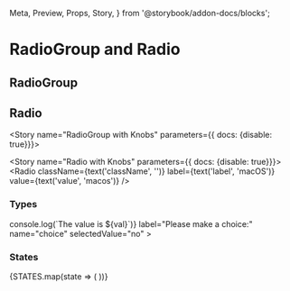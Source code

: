   Meta,
  Preview,
  Props,
  Story,
} from '@storybook/addon-docs/blocks';


<Meta component={RadioGroup} title="Components/Molecules/Form Controls/Radio" />

# RadioGroup and Radio
## RadioGroup
<Description of={RadioGroup} />
<Props of={RadioGroup} />

## Radio
<Description of={Radio} />
<Props of={Radio} />

<Story name="RadioGroup with Knobs" parameters={{ docs: {disable: true}}}>
  <form id="formKnobs">
    <RadioGroup
      className={text('className', '')}
      disabled={boolean('disabled', false)}
      errorMsg={text('errorMsg', '')}
      formId={text('formId', 'formKnobs')}
      handleChange={action('`RadioGroup with Knobs` onChange event triggered.')}
      label={text('label', 'Choose your favorite OS:')}
      name={text('name', 'favoriteOS')}
      selectedValue={text('selectedValue', 'macos')}
    >
      <Radio label='macOS' value='macos' />
      <Radio label='Linux' value='linux' />
      <Radio label='Windows' value='windows' />
    </RadioGroup>
  </form>
</Story>

<Story name="Radio with Knobs" parameters={{ docs: {disable: true}}}>
  <Radio
    className={text('className', '')}
    label={text('label', 'macOS')}
    value={text('value', 'macos')}
  />
</Story>

### Types
<Preview>
  <Story name="Radio Types">
    <form id="formTypes">
      <RadioGroup
        formId="formTypes"
        handleChange={action('`Radio Types` onChange event triggered.')}
        handleChange={val => console.log(`The value is ${val}`)}
        label="Please make a choice:"
        name="choice"
        selectedValue="no"
      >
        <Radio label="Yes" value="yes" />
        <Radio label="No" value="no" />
      </RadioGroup>
    </form>
  </Story>
</Preview>


### States
<Preview>
  <Story name="Radio States">
    <form id="formStates">
      {STATES.map(state => (
        <RadioGroup
          disabled={state === 'disabled'}
          errorMsg={state === 'error' ? 'You did not choose wisely!' : ''}
          formId="formStates"
          handleChange={action('`Radio States` onChange event triggered.')}
          key={state}
          label={`${state.charAt(0).toUpperCase()}${state.slice(1)} RadioGroup:`}
          name={`${state}Group`}
          selectedValue="thatOne"
        >
          <Radio label="This one" value="thisOne" />
          <Radio label="That one" value="thatOne" />
          <Radio label="This other one" value="thisOtherOne" />
          <Radio label="That other one" value="thatOtherOne" />
        </RadioGroup>
      ))}
    </form>
  </Story>
</Preview>
